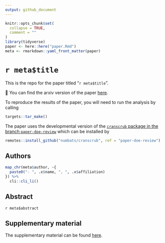 ```yaml
---
output: github_document
---
```


<!-- README.md is generated from README.Rmd. Please edit that file -->

```r
knitr::opts_chunk$set(
  collapse = TRUE,
  comment = ""
)
library(tidyverse)
paper <- here::here("paper.Rmd")
meta <- rmarkdown::yaml_front_matter(paper)
```


# `r meta$title`

This is the repo for the paper titled "`r meta$title`". 

📜 You can find the arxiv version of the paper [here](https://arxiv.org/abs/2206.07532).

To reproduce the results of the paper, you will need to run the analysis by calling 

```r
targets::tar_make()
```

The paper uses the developmental version of the [`cranscrub` package in the branch `paper-doe-review`](https://github.com/numbats/cranscrub/tree/paper-doe-review) which can be installed by 

```r
remotes::install_github("numbats/cranscrub", ref = "paper-doe-review")
```


## Authors

```r
map_chr(meta$author, ~{
  paste0("- ", .x$name, ", ", .x$affiliation)
}) %>% 
  cli::cli_li() 
```

## Abstract

`r meta$abstract`


## Supplementary material

The supplementary material can be found [here](https://emitanaka.org/paper-DoE-review/supp.pdf).